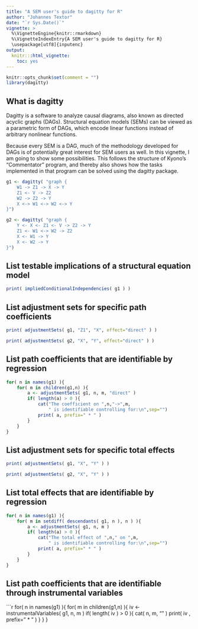 ```yaml
---
title: "A SEM user's guide to dagitty for R"
author: "Johannes Textor"
date: "`r Sys.Date()`"
vignette: >
  %\VignetteEngine{knitr::rmarkdown}
  %\VignetteIndexEntry{A SEM user's guide to dagitty for R}
  \usepackage[utf8]{inputenc} 
output:
  knitr:::html_vignette:
    toc: yes
---
```


```r
knitr::opts_chunk$set(comment = "")
library(dagitty)
```

## What is dagitty

Dagitty is a software to analyze causal diagrams, also known as directed acyclic graphs 
(DAGs). Structural equation models (SEMs) can be viewed as a parametric form of DAGs,
which encode linear functions instead of arbitrary nonlinear functions.

Because every SEM is a DAG, much of the methodology developed for DAGs is of potentially
great interest for SEM users as well. In this vignette, I am going to show some
possibilities. This follows the structure of Kyono's "Commentator" program, and thereby
also shows how the tasks implemented in that program can be solved using the dagitty
package.

```r
g1 <- dagitty( "graph {
	W1 -> Z1 -> X -> Y
	Z1 <- V -> Z2
	W2 -> Z2 -> Y
	X <-> W1 <-> W2 <-> Y
}")

g2 <- dagitty( "graph {
	Y <- X <- Z1 <- V -> Z2 -> Y
	Z1 <- W1 <-> W2 -> Z2
	X <- W1 -> Y
	X <- W2 -> Y
}")
```

## List testable implications of a structural equation model
```r
print( impliedConditionalIndependencies( g1 ) )
```

## List adjustment sets for specific path coefficients 

```r
print( adjustmentSets( g1, "Z1", "X", effect="direct" ) )
```

```r
print( adjustmentSets( g2, "X", "Y", effect="direct" ) )
```

## List path coefficients that are identifiable by regression
```r
for( n in names(g1) ){
	for( m in children(g1,n) ){
		a <- adjustmentSets( g1, n, m, "direct" )
		if( length(a) > 0 ){
			cat("The coefficient on ",n,"->",m,
				" is identifiable controlling for:\n",sep="")
			print( a, prefix=" * " )
		}
	}
}
```

## List adjustment sets for specific total effects

```r
print( adjustmentSets( g1, "X", "Y" ) )
```

```r
print( adjustmentSets( g2, "X", "Y" ) )
```

## List total effects that are identifiable by regression
```r
for( n in names(g1) ){
	for( m in setdiff( descendants( g1, n ), n ) ){
		a <- adjustmentSets( g1, n, m )
		if( length(a) > 0 ){
			cat("The total effect of ",n," on ",m,
				" is identifiable controlling for:\n",sep="")
			print( a, prefix=" * " )
		}
	}
}
```

## List path coefficients that are identifiable through instrumental variables
```r
for( n in names(g1) ){
	for( m in children(g1,n) ){
		iv <- instrumentalVariables( g1, n, m )
		if( length( iv ) > 0 ){
			cat( n, m, "\n" )
			print( iv , prefix=" * " )
		}
	}
}
